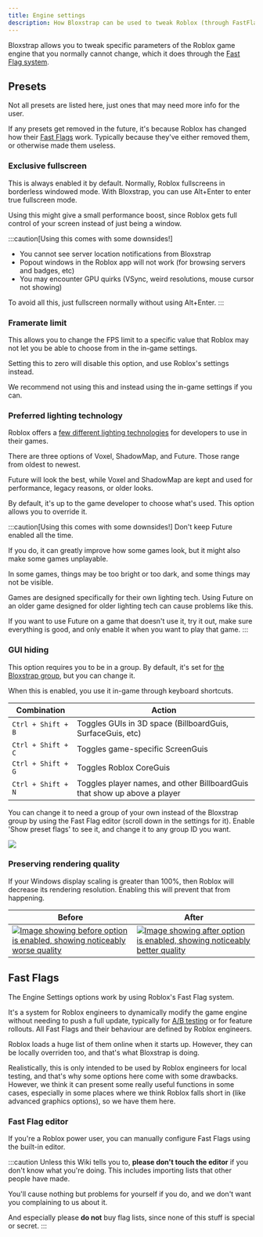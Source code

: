 ```yaml
---
title: Engine settings
description: How Bloxstrap can be used to tweak Roblox (through FastFlags)
---
```



Bloxstrap allows you to tweak specific parameters of the Roblox game engine that you normally cannot change, which it does through the [Fast Flag system](#fast-flags).

## Presets

Not all presets are listed here, just ones that may need more info for the user.

If any presets get removed in the future, it's because Roblox has changed how their [Fast Flags](#fast-flags) work. Typically because they've either removed them, or otherwise made them useless.

### Exclusive fullscreen

This is always enabled it by default. Normally, Roblox fullscreens in borderless windowed mode. With Bloxstrap, you can use Alt+Enter to enter true fullscreen mode.

Using this might give a small performance boost, since Roblox gets full control of your screen instead of just being a window.

:::caution[Using this comes with some downsides!]
- You cannot see server location notifications from Bloxstrap
- Popout windows in the Roblox app will not work (for browsing servers and badges, etc)
- You may encounter GPU quirks (VSync, weird resolutions, mouse cursor not showing)

To avoid all this, just fullscreen normally without using Alt+Enter.
:::

### Framerate limit

This allows you to change the FPS limit to a specific value that Roblox may not let you be able to choose from in the in-game settings.

Setting this to zero will disable this option, and use Roblox's settings instead.

We recommend not using this and instead using the in-game settings if you can.

### Preferred lighting technology

Roblox offers a [few different lighting technologies](https://create.roblox.com/docs/reference/engine/enums/Technology) for developers to use in their games. 

There are three options of Voxel, ShadowMap, and Future. Those range from oldest to newest.

Future will look the best, while Voxel and ShadowMap are kept and used for performance, legacy reasons, or older looks.

By default, it's up to the game developer to choose what's used. This option allows you to override it.

:::caution[Using this comes with some downsides!]
Don't keep Future enabled all the time.

If you do, it can greatly improve how some games look, but it might also make some games unplayable.

In some games, things may be too bright or too dark, and some things may not be visible. 

Games are designed specifically for their own lighting tech. Using Future on an older game designed for older lighting tech can cause problems like this.

If you want to use Future on a game that doesn't use it, try it out, make sure everything is good, and only enable it when you want to play that game.
:::

### GUI hiding

This option requires you to be in a group. By default, it's set for [the Bloxstrap group](https://www.roblox.com/communities/32380007/Bloxstrap#!/about), but you can change it.

When this is enabled, you use it in-game through keyboard shortcuts.

| Combination | Action |
| ----------- | ------ |
| `Ctrl + Shift + B` | Toggles GUIs in 3D space (BillboardGuis, SurfaceGuis, etc) |
| `Ctrl + Shift + C` | Toggles game-specific ScreenGuis |
| `Ctrl + Shift + G` | Toggles Roblox CoreGuis |
| `Ctrl + Shift + N` | Toggles player names, and other BillboardGuis that show up above a player |

You can change it to need a group of your own instead of the Bloxstrap group by using the Fast Flag editor (scroll down in the settings for it). Enable 'Show preset flags' to see it, and change it to any group ID you want.

![](../../../../assets/wiki/fflag-guihide.png)

### Preserving rendering quality

If your Windows display scaling is greater than 100%, then Roblox will decrease its rendering resolution. Enabling this will prevent that from happening.

| Before | After |
| ------ | ----- |
| [![Image showing before option is enabled, showing noticeably worse quality](/assets/wiki/fflag-dpi-before.jpg)](/assets/wiki/fflag-dpi-before.jpg) | [![Image showing after option is enabled, showing noticeably better quality](/assets/wiki/fflag-dpi-after.jpg)](/assets/wiki/fflag-dpi-after.jpg) |

<Badge text="Click image to enlarge" variant="tip" />

## Fast Flags

The Engine Settings options work by using Roblox's Fast Flag system. 

It's a system for Roblox engineers to dynamically modify the game engine without needing to push a full update, typically for [A/B testing](https://en.wikipedia.org/wiki/A/B_testing) or for feature rollouts. All Fast Flags and their behaviour are defined by Roblox engineers.

Roblox loads a huge list of them online when it starts up. However, they can be locally overriden too, and that's what Bloxstrap is doing. 

Realistically, this is only intended to be used by Roblox engineers for local testing, and that's why some options here come with some drawbacks. However, we think it can present some really useful functions in some cases, especially in some places where we think Roblox falls short in (like advanced graphics options), so we have them here.

### Fast Flag editor

If you're a Roblox power user, you can manually configure Fast Flags using the built-in editor.

:::caution
Unless this Wiki tells you to, **please don't touch the editor** if you don't know what you're doing. This includes importing lists that other people have made. 

You'll cause nothing but problems for yourself if you do, and we don't want you complaining to us about it.

And especially please **do not** buy flag lists, since none of this stuff is special or secret.
:::